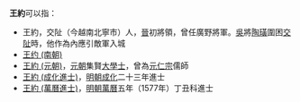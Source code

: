 '''王約'''可以指：
* 王約，交阯（今越南北寧市）人，[[晉朝|晉]]初將領，曾任廣野將軍。[[孫吳|吳]]將[[陶璜|陶璜]]圍困[[交阯郡|交阯]]時，他作為內應引敵軍入城
* [[王约_(南朝)|王约 (南朝)]]
* [[王約_(元朝)|王約 (元朝)]]，[[元朝|元朝]]集賢[[大學士|大學士]]，曾為[[元仁宗|元仁宗]]儒師
* [[王約_(成化進士)|王約 (成化進士)]]，[[明朝|明朝]][[成化|成化]]二十三年進士
* [[王約_(萬曆進士)|王約 (萬曆進士)]]，[[明朝|明朝]][[萬曆|萬曆]]五年（1577年）丁丑科進士

{{消歧义|cat=二字王姓人名消歧义|yue}}